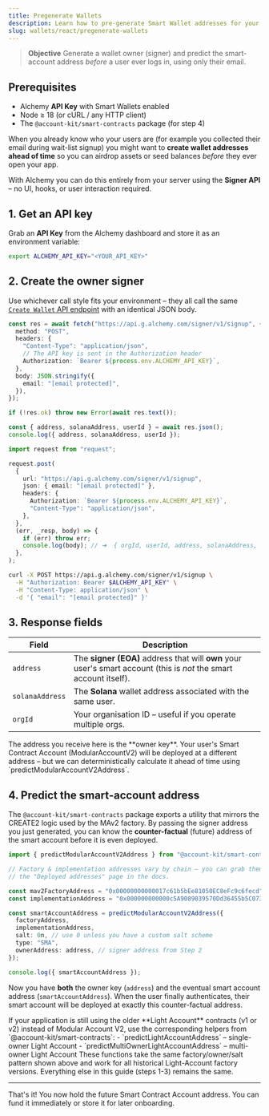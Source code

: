 ```yaml
---
title: Pregenerate Wallets
description: Learn how to pre-generate Smart Wallet addresses for your users with nothing more than an email address.
slug: wallets/react/pregenerate-wallets
---
```


> **Objective** Generate a wallet owner (signer) and predict the smart-account address _before_ a user ever logs in, using only their email.

## Prerequisites

- Alchemy **API Key** with Smart Wallets enabled
- Node ≥ 18 (or cURL / any HTTP client)
- The `@account-kit/smart-contracts` package (for step 4)

When you already know who your users are (for example you collected their email during wait-list signup) you might want to **create wallet addresses ahead of time** so you can airdrop assets or seed balances _before_ they ever open your app.

With Alchemy you can do this entirely from your server using the **Signer API** – no UI, hooks, or user interaction required.

## 1. Get an API key

Grab an **API Key** from the Alchemy dashboard and store it as an environment variable:

```bash
export ALCHEMY_API_KEY="<YOUR_API_KEY>"
```

## 2. Create the owner signer

Use whichever call style fits your environment – they all call the same [`Create Wallet` API endpoint](https://www.alchemy.com/docs/wallets/api/smart-wallets/signer-api-endpoints/signer-api-endpoints/create-account) with an identical JSON body.

<Tabs>
<Tab title="Fetch (ESM / Node ≥18)" language="ts">

```ts twoslash
const res = await fetch("https://api.g.alchemy.com/signer/v1/signup", {
  method: "POST",
  headers: {
    "Content-Type": "application/json",
    // The API key is sent in the Authorization header
    Authorization: `Bearer ${process.env.ALCHEMY_API_KEY}`,
  },
  body: JSON.stringify({
    email: "[email protected]",
  }),
});

if (!res.ok) throw new Error(await res.text());

const { address, solanaAddress, userId } = await res.json();
console.log({ address, solanaAddress, userId });
```

</Tab>
<Tab title="request (CommonJS)" language="ts">

```ts
import request from "request";

request.post(
  {
    url: "https://api.g.alchemy.com/signer/v1/signup",
    json: { email: "[email protected]" },
    headers: {
      Authorization: `Bearer ${process.env.ALCHEMY_API_KEY}`,
      "Content-Type": "application/json",
    },
  },
  (err, _resp, body) => {
    if (err) throw err;
    console.log(body); // ➜  { orgId, userId, address, solanaAddress, otpId }
  },
);
```

</Tab>
<Tab title="cURL" language="bash">

```bash
curl -X POST https://api.g.alchemy.com/signer/v1/signup \
  -H "Authorization: Bearer $ALCHEMY_API_KEY" \
  -H "Content-Type: application/json" \
  -d '{ "email": "[email protected]" }'
```

</Tab>
</Tabs>

## 3. Response fields

| Field           | Description                                                                                                        |
| --------------- | ------------------------------------------------------------------------------------------------------------------ |
| `address`       | The **signer (EOA)** address that will **own** your user's smart account (this is _not_ the smart account itself). |
| `solanaAddress` | The **Solana** wallet address associated with the same user.                                                       |
| `orgId`         | Your organisation ID – useful if you operate multiple orgs.                                                        |

<Tip>
  The address you receive here is the **owner key**. Your user's Smart Contract
  Account (ModularAccountV2) will be deployed at a different address – but we
  can deterministically calculate it ahead of time using
  `predictModularAccountV2Address`.
</Tip>

## 4. Predict the smart-account address

The `@account-kit/smart-contracts` package exports a utility that mirrors the
CREATE2 logic used by the MAv2 factory. By passing the signer address you just
generated, you can know the **counter-factual** (future) address of the smart
account before it is even deployed.

```ts twoslash
import { predictModularAccountV2Address } from "@account-kit/smart-contracts";

// Factory & implementation addresses vary by chain – you can grab them from
// the "Deployed addresses" page in the docs.

const mav2FactoryAddress = "0x00000000000017c61b5bEe81050EC8eFc9c6fecd";
const implementationAddress = "0x000000000000c5A9089039570Dd36455b5C07383";

const smartAccountAddress = predictModularAccountV2Address({
  factoryAddress,
  implementationAddress,
  salt: 0n, // use 0 unless you have a custom salt scheme
  type: "SMA",
  ownerAddress: address, // signer address from Step 2
});

console.log({ smartAccountAddress });
```

Now you have **both** the owner key (`address`) and the eventual smart account
address (`smartAccountAddress`). When the user finally authenticates, their
smart account will be deployed at exactly this counter-factual address.

<Info>
    If your application is still using the older **Light Account** contracts (v1 or v2) instead of Modular Account V2, use the corresponding helpers from `@account-kit/smart-contracts`:
    - `predictLightAccountAddress` – single-owner Light Account
    - `predictMultiOwnerLightAccountAddress` – multi-owner Light Account
    These functions take the same factory/owner/salt pattern shown above and work for all historical Light-Account factory versions. Everything else in this guide (steps 1-3) remains the same.

</Info>

---

That's it! You now hold the future Smart Contract Account address. You can fund it immediately or store it for later onboarding.
